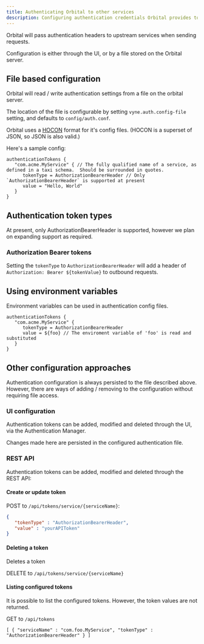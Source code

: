 ```yaml
---
title: Authenticating Orbital to other services
description: Configuring authentication credentials Orbital provides to other services
---
```


Orbital will pass authentication headers to upstream services when sending requests.

Configuration is either through the UI, or by a file stored on the Orbital server.

## File based configuration
Orbital will read / write authentication settings from a file on the orbital server.

The location of the file is configurable by setting `vyne.auth.config-file` setting, and defaults to `config/auth.conf`.

Orbital uses a [HOCON](https://github.com/lightbend/config#examples-of-hocon) format for it's config files.  (HOCON is a superset of JSON, so JSON is also valid.)

Here's a sample config:

```HOCON
authenticationTokens {
   "com.acme.MyService" { // The fully qualified name of a service, as defined in a taxi schema.  Should be surrounded in quotes.
      tokenType = AuthorizationBearerHeader // Only `AuthorizationBearerHeader` is supported at present
      value = "Hello, World"
   }
}

```
## Authentication token types
At present, only AuthorizationBearerHeader is supported, however we plan on expanding support as required.

### Authorization Bearer tokens
Setting the `tokenType` to `AuthorizationBearerHeader` will add a header of `Authorization: Bearer ${tokenValue}` to outbound requests.

## Using environment variables
Environment variables can be used in authentication config files.

```HOCON
authenticationTokens {
   "com.acme.MyService" {
      tokenType = AuthorizationBearerHeader
      value = ${foo} // The enviroment variable of 'foo' is read and substituted
   }
}
```

## Other configuration approaches
Authentication configuration is always persisted to the file described above.
However, there are ways of adding / removing to the configuration without requiring file access.

### UI configuration
Authentication tokens can be added, modified and deleted through the UI, via the Authentication Manager.

Changes made here are persisted in the configured authentication file.

<!-- TODO: replace screenshots -->
<!-- ![authentication-manager-1](auth-1.png)
![authentication-manager-2](auth-2.png) -->

### REST API
Authentication tokens can be added, modified and deleted through the REST API:

#### Create or update token

POST to `/api/tokens/service/{serviceName}`:
```json
{
   "tokenType" : "AuthorizationBearerHeader",
   "value" : "yourAPIToken"
}
```

#### Deleting a token
Deletes a token

DELETE to `/api/tokens/service/{serviceName}`

#### Listing configured tokens
It is possible to list the configured tokens.  However, the token values are not returned.

GET to `/api/tokens`

```
[ { "serviceName" : "com.foo.MyService", "tokenType" : "AuthorizationBearerHeader" } ]
```

